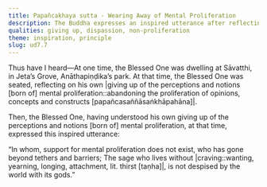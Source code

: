 ```yaml
---
title: Papañcakhaya sutta - Wearing Away of Mental Proliferation
description: The Buddha expresses an inspired utterance after reflecting on his giving up of the perceptions and notions [born of] mental proliferation.
qualities: giving up, dispassion, non-proliferation
theme: inspiration, principle
slug: ud7.7
---
```


Thus have I heard—At one time, the Blessed One was dwelling at Sāvatthi, in Jeta’s Grove, Anāthapiṇḍika’s park. At that time, the Blessed One was seated, reflecting on his own |giving up of the perceptions and notions [born of] mental proliferation::abandoning the proliferation of opinions, concepts and constructs [papañcasaññāsaṅkhāpahāna]|.

Then, the Blessed One, having understood his own giving up of the perceptions and notions [born of] mental proliferation, at that time, expressed this inspired utterance:

“In whom, support for mental proliferation does not exist,
who has gone beyond tethers and barriers;
The sage who lives without |craving::wanting, yearning, longing, attachment, lit. thirst [taṇha]|,
is not despised by the world with its gods.”